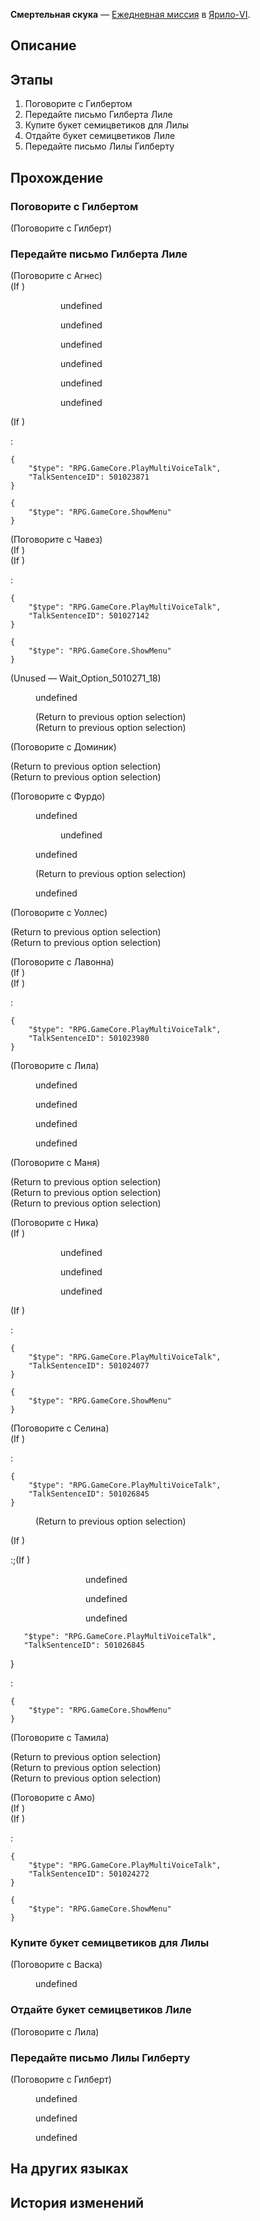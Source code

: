 {{Дополнить|Диалоги.}}
{{Миссия Инфобокс
|id              = 3011113
|Название        = 
|Изображение     = Миссия Освоения Смертельная скука.png
|Тип             = Ежедневная миссия
|События         = 
|Глава           = 
|Условия         = 
|Персонажи       = Агнес; Амо; Васка; Гилберт; Доминик; Лавонна; Лила; Маня; Наблюдающая женщина; Наблюдающий мужчина; Наблюдающий ребёнок; Наблюдающий старик; Ника; Первопроходец; Селина; Тамила; Уоллес; Фурдо; Чавез
|СтартЛокация    = [[Ярило-VI]] — [[Запретная зона Среброгривых Стражей]]
|Локации         = Запретная зона Среброгривых Стражей
|Предыдущая      = 
|Следующая       = 
|Награды         = Кредиты*5 000
}}
'''Смертельная скука''' — [[Ежедневная миссия]] в [[Ярило-VI]].

==Описание==
{{Описание|<!--официальное описание из Перекрёстка судеб-->}}

==Этапы==
# Поговорите с Гилбертом
# Передайте письмо Гилберта Лиле
# Купите букет семицветиков для Лилы
# Отдайте букет семицветиков Лиле
# Передайте письмо Лилы Гилберту

==Прохождение==
{{Дополнить}}


===Поговорите с Гилбертом===
{{Описание миссии|локация=Запретная зона Среброгривых Стражей|Гилберт в Запретной зоне Среброгривых Стражей чем-то обеспокоен. Пойдите и поговорите с ним.}}
{{Диалог Начало}}

;(Поговорите с Гилберт)
<!--Unknown TalkSentence: 301110702-->
{{Диалог Конец}}

===Передайте письмо Гилберта Лиле===
{{Описание миссии|локация=Административный район|Гилберт наконец закончил писать письмо своей семье. Сделайте ему ещё одно одолжение, отдайте письмо его дочери Лиле, которая живёт в Административном районе.}}
{{Диалог Начало}}

;(Поговорите с Агнес)
;(If {{cx}}<!--during performance 501023801-->)
:<!--Unknown TalkSentence: 501023828-->
:<!--Unknown TalkSentence: 501023829-->
::{{Диалог|Стрелка}} undefined
::{{Диалог|Стрелка}} undefined
::{{Диалог|Стрелка}} undefined
:<!--Unknown TalkSentence: 501023831-->
:<!--Unknown TalkSentence: 501023836-->
:<!--Unknown TalkSentence: 501023838-->
:<!--Unknown TalkSentence: 501023839-->
::{{Диалог|Стрелка}} undefined
::{{Диалог|Стрелка}} undefined
::{{Диалог|Стрелка}} undefined
;(If {{cx}}<!--not during performance 501023801-->)
:<pre>{
	"$type": "RPG.GameCore.PlayMultiVoiceTalk",
	"TalkSentenceID": 501023871
}</pre>
:<!--Unknown TalkSentence: 501023872-->
:<!--Unknown TalkSentence: 501023873-->
<pre>{
	"$type": "RPG.GameCore.ShowMenu"
}</pre>

;(Поговорите с Чавез)
;(If {{cx}}<!--during performance 501027101-->)
:<!--Unknown TalkSentence: 501027101-->
:<!--Unknown TalkSentence: 501027102-->
;(If {{cx}}<!--not during performance 501027101-->)
:<pre>{
	"$type": "RPG.GameCore.PlayMultiVoiceTalk",
	"TalkSentenceID": 501027142
}</pre>
<pre>{
	"$type": "RPG.GameCore.ShowMenu"
}</pre>
;(Unused &mdash; Wait_Option_5010271_18)
:{{Диалог|Стрелка}} undefined
:<!--Unknown TalkSentence: 501027112-->
:;(Return to previous option selection)
:;(Return to previous option selection)

;(Поговорите с Доминик)
<!--Unknown TalkSentence: 501029704-->
<!--Unknown TalkSentence: 501029705-->
;(Return to previous option selection)
;(Return to previous option selection)

;(Поговорите с Фурдо)
:{{Диалог|Разговор}} undefined
:<!--Unknown TalkSentence: 501027213-->
:<!--Unknown TalkSentence: 501027214-->
::{{Диалог|Стрелка}} undefined
:<!--Unknown TalkSentence: 501027216-->
:<!--Unknown TalkSentence: 501027217-->
:<!--Unknown TalkSentence: 501027218-->
:<!--Unknown TalkSentence: 501027219-->
:<!--Unknown TalkSentence: 501027220-->
:{{Диалог|Разговор}} undefined
:<!--Unknown TalkSentence: 501027225-->
:<!--Unknown TalkSentence: 501027226-->
:;(Return to previous option selection)
:{{Диалог|Выход}} undefined

;(Поговорите с Уоллес)
<!--Unknown TalkSentence: 501023533-->
;(Return to previous option selection)
;(Return to previous option selection)

;(Поговорите с Лавонна)
;(If {{cx}}<!--during performance 501023901-->)
;(If {{cx}}<!--not during performance 501023901-->)
:<pre>{
	"$type": "RPG.GameCore.PlayMultiVoiceTalk",
	"TalkSentenceID": 501023980
}</pre>

;(Поговорите с Лила)
<!--Unknown TalkSentence: 301110802-->
:{{Диалог|Стрелка}} undefined
<!--Unknown TalkSentence: 301110804-->
<!--Unknown TalkSentence: 301110805-->
<!--Unknown TalkSentence: 301110806-->
<!--Unknown TalkSentence: 301110807-->
<!--Unknown TalkSentence: 301110808-->
:{{Диалог|Стрелка}} undefined
:{{Диалог|Стрелка}} undefined
:{{Диалог|Стрелка}} undefined

;(Поговорите с Маня)
<!--Unknown TalkSentence: 501023730-->
;(Return to previous option selection)
;(Return to previous option selection)
;(Return to previous option selection)

;(Поговорите с Ника)
;(If {{cx}}<!--during performance 501024001-->)
:<!--Unknown TalkSentence: 501024042-->
:<!--Unknown TalkSentence: 501024043-->
::{{Диалог|Стрелка}} undefined
::{{Диалог|Стрелка}} undefined
::{{Диалог|Стрелка}} undefined
:<!--Unknown TalkSentence: 501024046-->
:<!--Unknown TalkSentence: 501024049-->
;(If {{cx}}<!--not during performance 501024001-->)
:<pre>{
	"$type": "RPG.GameCore.PlayMultiVoiceTalk",
	"TalkSentenceID": 501024077
}</pre>
<pre>{
	"$type": "RPG.GameCore.ShowMenu"
}</pre>

;(Поговорите с Селина)
;(If {{cx}}<!--SubMission Finish: 200120106-->)
:<pre>{
	"$type": "RPG.GameCore.PlayMultiVoiceTalk",
	"TalkSentenceID": 501026845
}</pre>
:<!--Unknown TalkSentence: 501026846-->
:<!--Unknown TalkSentence: 504049402-->
:;(Return to previous option selection)
;(If {{cx}}<!--SubMission not Finish: 200120106-->)
:;(If {{cx}}<!--during performance 501026801-->)
::<!--Unknown TalkSentence: 501026801-->
::<!--Unknown TalkSentence: 501026802-->
:::{{Диалог|Стрелка}} undefined
:::{{Диалог|Стрелка}} undefined
:::{{Диалог|Стрелка}} undefined
:;(If {{cx}}<!--not during performance 501026801-->)
::<pre>{
	"$type": "RPG.GameCore.PlayMultiVoiceTalk",
	"TalkSentenceID": 501026845
}</pre>
::<!--Unknown TalkSentence: 501026846-->
::<!--Unknown TalkSentence: 501026847-->
:<pre>{
	"$type": "RPG.GameCore.ShowMenu"
}</pre>

;(Поговорите с Тамила)
:<!--0.3-second delay-->
<!--Unknown TalkSentence: 501024463-->
<!--Unknown TalkSentence: 501024464-->
<!--Unknown TalkSentence: 501024465-->
<!--Unknown TalkSentence: 501024466-->
;(Return to previous option selection)
;(Return to previous option selection)
;(Return to previous option selection)

;(Поговорите с Амо)
;(If {{cx}}<!--during performance 501024201-->)
:<!--Unknown TalkSentence: 501024232-->
;(If {{cx}}<!--not during performance 501024201-->)
:<pre>{
	"$type": "RPG.GameCore.PlayMultiVoiceTalk",
	"TalkSentenceID": 501024272
}</pre>
:<!--Unknown TalkSentence: 501024273-->
<pre>{
	"$type": "RPG.GameCore.ShowMenu"
}</pre>
{{Диалог Конец}}

===Купите букет семицветиков для Лилы===
{{Описание миссии|локация=Цветочный магазин «Вечное лето»|Прочитав письмо отца, Лила поняла все его мысли.<br />Она решила написать ему письмо и попросила вас купить в цветочном магазине букет семицветиков.}}
{{Диалог Начало}}

;(Поговорите с Васка)
<!--Unknown TalkSentence: 301110902-->
<!--Unknown TalkSentence: 301110903-->
:{{Диалог|Стрелка}} undefined
<!--Unknown TalkSentence: 301110905-->
<!--Unknown TalkSentence: 301110906-->
<!--Unknown TalkSentence: 301110907-->
<!--Unknown TalkSentence: 301110908-->
<!--Unknown TalkSentence: 301110909-->
{{Диалог Конец}}

===Отдайте букет семицветиков Лиле===
{{Описание миссии|локация=Административный район|Вы купили цветы. Вернитесь к Лиле и узнайте, закончила ли она своё письмо.}}
{{Диалог Начало}}

;(Поговорите с Лила)
<!--Unknown TalkSentence: 301111002-->
<!--Unknown TalkSentence: 301111003-->
<!--Unknown TalkSentence: 301111004-->
<!--Unknown TalkSentence: 301111005-->
<!--Unknown TalkSentence: 301111006-->
{{Диалог Конец}}

===Передайте письмо Лилы Гилберту===
{{Описание миссии|локация=Запретная зона Среброгривых Стражей|Лила написала письмо. Отнесите её письмо Гилберту, который волнуется в Запретной зоне. Семья - это самое прекрасное, что есть в мире, верно?}}
{{Диалог Начало}}

;(Поговорите с Гилберт)
<!--Unknown TalkSentence: 301111102-->
<!--Unknown TalkSentence: 301111103-->
:{{Диалог|Стрелка}} undefined
:{{Диалог|Стрелка}} undefined
:{{Диалог|Стрелка}} undefined
{{Диалог Конец}}

==На других языках==
{{На других языках
|en   = Bored to Death
|zhs  = 百无聊赖
|zht  = 百無聊賴
|ja   = 味気ない日々
|ko   = 따분한 나날
|es   = Aburrimiento mortal
|fr   = Ennui mortel
|ru   = Смертельная скука
|th   = เบื่อหน่ายเกินทน
|vi   = Tâm Trạng Chán Chường
|de   = Zu Tode gelangweilt
|id   = Super Bosan
|pt   = Tédio de Matar
}}

==История изменений==
{{История изменений|2.7}}
